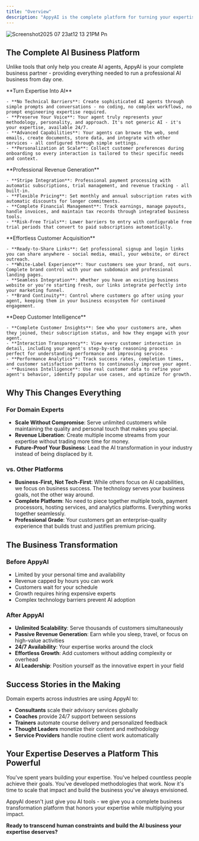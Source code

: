 ```yaml
---
title: "Overview"
description: "AppyAI is the complete platform for turning your expertise into a thriving AI business. From initial agent creation to scaling your customer base, we provide everything creators need to build, launch, and grow an AI-powered expertise business without any technical skills."
---
```


![Screenshot2025 07 23at12 13 21PM Pn](/images/Screenshot2025-07-23at12.13.21PM.png)

## The Complete AI Business Platform

Unlike tools that only help you create AI agents, AppyAI is your complete business partner - providing everything needed to run a professional AI business from day one.

<AccordionGroup>
  <Accordion title="Build" icon="hammer" iconType="regular">
    **Turn Expertise Into AI**

    - **No Technical Barriers**: Create sophisticated AI agents through simple prompts and conversations - no coding, no complex workflows, no prompt engineering expertise required.
    - **Preserve Your Voice**: Your agent truly represents your methodology, personality, and approach. It's not generic AI - it's your expertise, available 24/7.
    - **Advanced Capabilities**: Your agents can browse the web, send emails, create documents, store data, and integrate with other services - all configured through simple settings.
    - **Personalization at Scale**: Collect customer preferences during onboarding so every interaction is tailored to their specific needs and context.
  </Accordion>
  <Accordion title="Monetize" icon="money-bill-1">
    **Professional Revenue Generation**

    - **Stripe Integration**: Professional payment processing with automatic subscriptions, trial management, and revenue tracking - all built-in.
    - **Flexible Pricing**: Set monthly and annual subscription rates with automatic discounts for longer commitments.
    - **Complete Financial Management**: Track earnings, manage payouts, handle invoices, and maintain tax records through integrated business tools.
    - **Risk-Free Trials**: Lower barriers to entry with configurable free trial periods that convert to paid subscriptions automatically.
  </Accordion>
  <Accordion title="Promote" icon="arrow-down-to-arc">
    **Effortless Customer Acquisition**

    - **Ready-to-Share Links**: Get professional signup and login links you can share anywhere - social media, email, your website, or direct outreach.
    - **White-Label Experience**: Your customers see your brand, not ours. Complete brand control with your own subdomain and professional landing pages.
    - **Seamless Integration**: Whether you have an existing business website or you're starting fresh, our links integrate perfectly into your marketing funnel.
    - **Brand Continuity**: Control where customers go after using your agent, keeping them in your business ecosystem for continued engagement.
  </Accordion>
  <Accordion title="Engage" icon="user-clock">
    **Deep Customer Intelligence**

    - **Complete Customer Insights**: See who your customers are, when they joined, their subscription status, and how they engage with your agent.
    - **Interaction Transparency**: View every customer interaction in detail, including your agent's step-by-step reasoning process - perfect for understanding performance and improving service.
    - **Performance Analytics**: Track success rates, completion times, and customer satisfaction patterns to continuously improve your agent.
    - **Business Intelligence**: Use real customer data to refine your agent's behavior, identify popular use cases, and optimize for growth.
  </Accordion>
</AccordionGroup>

## Why This Changes Everything

### For Domain Experts

- **Scale Without Compromise**: Serve unlimited customers while maintaining the quality and personal touch that makes you special.
- **Revenue Liberation**: Create multiple income streams from your expertise without trading more time for money.
- **Future-Proof Your Business**: Lead the AI transformation in your industry instead of being displaced by it.

### vs. Other Platforms

- **Business-First, Not Tech-First**: While others focus on AI capabilities, we focus on business success. The technology serves your business goals, not the other way around.
- **Complete Platform**: No need to piece together multiple tools, payment processors, hosting services, and analytics platforms. Everything works together seamlessly.
- **Professional Grade**: Your customers get an enterprise-quality experience that builds trust and justifies premium pricing.

## The Business Transformation

### Before AppyAI

- Limited by your personal time and availability
- Revenue capped by hours you can work
- Customers wait for your schedule
- Growth requires hiring expensive experts
- Complex technology barriers prevent AI adoption

### After AppyAI

- **Unlimited Scalability**: Serve thousands of customers simultaneously
- **Passive Revenue Generation**: Earn while you sleep, travel, or focus on high-value activities
- **24/7 Availability**: Your expertise works around the clock
- **Effortless Growth**: Add customers without adding complexity or overhead
- **AI Leadership**: Position yourself as the innovative expert in your field

## Success Stories in the Making

Domain experts across industries are using AppyAI to:

- **Consultants** scale their advisory services globally
- **Coaches** provide 24/7 support between sessions
- **Trainers** automate course delivery and personalized feedback
- **Thought Leaders** monetize their content and methodology
- **Service Providers** handle routine client work automatically

## Your Expertise Deserves a Platform This Powerful

You've spent years building your expertise. You've helped countless people achieve their goals. You've developed methodologies that work. Now it's time to scale that impact and build the business you've always envisioned.

AppyAI doesn't just give you AI tools - we give you a complete business transformation platform that honors your expertise while multiplying your impact.

**Ready to transcend human constraints and build the AI business your expertise deserves?**